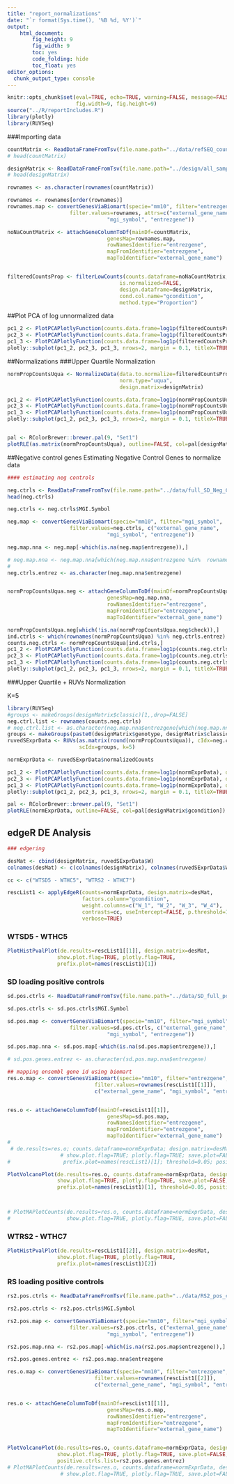 ```yaml
---
title: "report_normalizations"
date: "`r format(Sys.time(), '%B %d, %Y')`"
output: 
    html_document:
        fig_height: 9
        fig_width: 9
        toc: yes
        code_folding: hide
        toc_float: yes
editor_options: 
  chunk_output_type: console
---
```


```r
knitr::opts_chunk$set(eval=TRUE, echo=TRUE, warning=FALSE, message=FALSE,
                      fig.width=9, fig.height=9)
source("../R/reportIncludes.R")
library(plotly)
library(RUVSeq)
```
###Importing data
```r
countMatrix <- ReadDataFrameFromTsv(file.name.path="../data/refSEQ_countMatrix.txt")
# head(countMatrix)

designMatrix <- ReadDataFrameFromTsv(file.name.path="../design/all_samples_short_names.tsv.csv")
# head(designMatrix)

rownames <- as.character(rownames(countMatrix))

rownames <- rownames[order(rownames)]
rownames.map <- convertGenesViaBiomart(specie="mm10", filter="entrezgene",
                    filter.values=rownames, attrs=c("external_gene_name",
                                "mgi_symbol", "entrezgene"))

noNaCountMatrix <- attachGeneColumnToDf(mainDf=countMatrix,
                                genesMap=rownames.map,
                                rowNamesIdentifier="entrezgene",
                                mapFromIdentifier="entrezgene",
                                mapToIdentifier="external_gene_name")


filteredCountsProp <- filterLowCounts(counts.dataframe=noNaCountMatrix, 
                                    is.normalized=FALSE,
                                    design.dataframe=designMatrix,
                                    cond.col.name="gcondition",
                                    method.type="Proportion")
```


##Plot PCA of log unnormalized data
```r

pc1_2 <- PlotPCAPlotlyFunction(counts.data.frame=log1p(filteredCountsProp), design.matrix=designMatrix, shapeColname="classic", colorColname="gcondition", xPCA="PC1", yPCA="PC2", plotly.flag=TRUE, show.plot.flag=FALSE, prefix.plot="Prop-Un-Norm")
pc2_3 <- PlotPCAPlotlyFunction(counts.data.frame=log1p(filteredCountsProp), design.matrix=designMatrix, shapeColname="classic", colorColname="gcondition", xPCA="PC2", yPCA="PC3", plotly.flag=TRUE, show.plot.flag=FALSE, prefix.plot="Prop-Un-Norm")
pc1_3 <- PlotPCAPlotlyFunction(counts.data.frame=log1p(filteredCountsProp), design.matrix=designMatrix, shapeColname="classic", colorColname="gcondition", xPCA="PC1", yPCA="PC3", plotly.flag=TRUE, show.plot.flag=FALSE, prefix.plot="Prop-Un-Norm")
plotly::subplot(pc1_2, pc2_3, pc1_3, nrows=2, margin = 0.1, titleX=TRUE, titleY=TRUE)
```



##Normalizations
###Upper Quartile Normalization
```r

normPropCountsUqua <- NormalizeData(data.to.normalize=filteredCountsProp, 
                                    norm.type="uqua", 
                                    design.matrix=designMatrix)

pc1_2 <- PlotPCAPlotlyFunction(counts.data.frame=log1p(normPropCountsUqua), design.matrix=designMatrix, shapeColname="classic", colorColname="gcondition", xPCA="PC1", yPCA="PC2", plotly.flag=TRUE, show.plot.flag=FALSE, prefix.plot="UQUA-Norm")
pc2_3 <- PlotPCAPlotlyFunction(counts.data.frame=log1p(normPropCountsUqua), design.matrix=designMatrix, shapeColname="classic", colorColname="gcondition", xPCA="PC2", yPCA="PC3", plotly.flag=TRUE, show.plot.flag=FALSE, prefix.plot="UQUA-Norm")
pc1_3 <- PlotPCAPlotlyFunction(counts.data.frame=log1p(normPropCountsUqua), design.matrix=designMatrix, shapeColname="classic", colorColname="gcondition", xPCA="PC1", yPCA="PC3", plotly.flag=TRUE, show.plot.flag=FALSE, prefix.plot="UQUA-Norm")
plotly::subplot(pc1_2, pc2_3, pc1_3, nrows=2, margin = 0.1, titleX=TRUE, titleY=TRUE)


pal <- RColorBrewer::brewer.pal(9, "Set1")
plotRLE(as.matrix(normPropCountsUqua), outline=FALSE, col=pal[designMatrix$gcondition])

```


##Negative control genes
Estimating Negative Control Genes to normalize data
```r
#### estimating neg controls

neg.ctrls <- ReadDataFrameFromTsv(file.name.path="../data/full_SD_Neg_Control_genes_BMC_genomics.csv", row.names.col=NULL)
head(neg.ctrls)

neg.ctrls <- neg.ctrls$MGI.Symbol

neg.map <- convertGenesViaBiomart(specie="mm10", filter="mgi_symbol",
                    filter.values=neg.ctrls, c("external_gene_name",
                                "mgi_symbol", "entrezgene"))

neg.map.nna <- neg.map[-which(is.na(neg.map$entrezgene)),]

# neg.map.nna <- neg.map.nna[which(neg.map.nna$entrezgene %in%  rownames(normPropCountsUqua)),]
# 
neg.ctrls.entrez <- as.character(neg.map.nna$entrezgene)


normPropCountsUqua.neg <- attachGeneColumnToDf(mainDf=normPropCountsUqua,
                                genesMap=neg.map.nna,
                                rowNamesIdentifier="entrezgene",
                                mapFromIdentifier="entrezgene",
                                mapToIdentifier="external_gene_name")

normPropCountsUqua.neg[which(!is.na(normPropCountsUqua.neg$check)),]
ind.ctrls <- which(rownames(normPropCountsUqua) %in% neg.ctrls.entrez)
counts.neg.ctrls <- normPropCountsUqua[ind.ctrls,]
pc1_2 <- PlotPCAPlotlyFunction(counts.data.frame=log1p(counts.neg.ctrls), design.matrix=designMatrix, shapeColname="classic", colorColname="gcondition", xPCA="PC1", yPCA="PC2", plotly.flag=TRUE, show.plot.flag=FALSE, prefix.plot="UQUA-Norm")
pc2_3 <- PlotPCAPlotlyFunction(counts.data.frame=log1p(counts.neg.ctrls), design.matrix=designMatrix, shapeColname="classic", colorColname="gcondition", xPCA="PC2", yPCA="PC3", plotly.flag=TRUE, show.plot.flag=FALSE, prefix.plot="UQUA-Norm")
pc1_3 <- PlotPCAPlotlyFunction(counts.data.frame=log1p(counts.neg.ctrls), design.matrix=designMatrix, shapeColname="classic", colorColname="gcondition", xPCA="PC1", yPCA="PC3", plotly.flag=TRUE, show.plot.flag=FALSE, prefix.plot="UQUA-Norm")
plotly::subplot(pc1_2, pc2_3, pc1_3, nrows=2, margin = 0.1, titleX=TRUE, titleY=TRUE)
```




###Upper Quartile + RUVs Normalization

K=5
```r
library(RUVSeq)
#groups <- makeGroups(designMatrix$classic)[1,,drop=FALSE]
neg.ctrl.list <- rownames(counts.neg.ctrls)
# neg.ctrl.list <- as.character(neg.map.nna$entrezgene[which(neg.map.nna$entrezgene %in% rownames(normPropCountsUqua))])
groups <- makeGroups(paste0(designMatrix$genotype, designMatrix$classic))[c(1, 3),]
ruvedSExprData <- RUVs(as.matrix(round(normPropCountsUqua)), cIdx=neg.ctrl.list,
                       scIdx=groups, k=5)

normExprData <- ruvedSExprData$normalizedCounts

pc1_2 <- PlotPCAPlotlyFunction(counts.data.frame=log1p(normExprData), design.matrix=designMatrix, shapeColname="classic", colorColname="gcondition", xPCA="PC1", yPCA="PC2", plotly.flag=TRUE, show.plot.flag=FALSE, prefix.plot="UQUA+RUV-Norm")
pc2_3 <- PlotPCAPlotlyFunction(counts.data.frame=log1p(normExprData), design.matrix=designMatrix, shapeColname="classic", colorColname="gcondition", xPCA="PC2", yPCA="PC3", plotly.flag=TRUE, show.plot.flag=FALSE, prefix.plot="UQUA+RUV-Norm")
pc1_3 <- PlotPCAPlotlyFunction(counts.data.frame=log1p(normExprData), design.matrix=designMatrix, shapeColname="classic", colorColname="gcondition", xPCA="PC1", yPCA="PC3", plotly.flag=TRUE, show.plot.flag=FALSE, prefix.plot="UQUA+RUV-Norm")
plotly::subplot(pc1_2, pc2_3, pc1_3, nrows=2, margin = 0.1, titleX=TRUE, titleY=TRUE)

pal <- RColorBrewer::brewer.pal(9, "Set1")
plotRLE(normExprData, outline=FALSE, col=pal[designMatrix$gcondition])
```

## edgeR DE Analysis

```r
### edgering

desMat <- cbind(designMatrix, ruvedSExprData$W)
colnames(desMat) <- c(colnames(designMatrix), colnames(ruvedSExprData$W))

cc <- c("WTSD5 - WTHC5", "WTRS2 - WTHC7")

rescList1 <- applyEdgeR(counts=normExprData, design.matrix=desMat,
                        factors.column="gcondition", 
                        weight.columns=c("W_1", "W_2", "W_3", "W_4"),
                        contrasts=cc, useIntercept=FALSE, p.threshold=1,
                        verbose=TRUE)
```

### WTSD5 - WTHC5
```r
PlotHistPvalPlot(de.results=rescList1[[1]], design.matrix=desMat, 
                show.plot.flag=TRUE, plotly.flag=TRUE, 
                prefix.plot=names(rescList1)[1])
```


### SD loading positive controls
```r
sd.pos.ctrls <- ReadDataFrameFromTsv(file.name.path="../data/SD_full_pos_control_genes_BMC_genomics.csv")

sd.pos.ctrls <- sd.pos.ctrls$MGI.Symbol

sd.pos.map <- convertGenesViaBiomart(specie="mm10", filter="mgi_symbol",
                    filter.values=sd.pos.ctrls, c("external_gene_name",
                                "mgi_symbol", "entrezgene"))

sd.pos.map.nna <- sd.pos.map[-which(is.na(sd.pos.map$entrezgene)),]

# sd.pos.genes.entrez <- as.character(sd.pos.map.nna$entrezgene)


```

```r
## mapping ensembl gene id using biomart
res.o.map <- convertGenesViaBiomart(specie="mm10", filter="entrezgene",
                            filter.values=rownames(rescList1[[1]]), 
                            c("external_gene_name", "mgi_symbol", "entrezgene"))


res.o <- attachGeneColumnToDf(mainDf=rescList1[[1]],
                                genesMap=sd.pos.map,
                                rowNamesIdentifier="entrezgene",
                                mapFromIdentifier="entrezgene",
                                mapToIdentifier="external_gene_name")
# 
 # de.results=res.o; counts.dataframe=normExprData; design.matrix=desMat;
                 # show.plot.flag=TRUE; plotly.flag=TRUE; save.plot=FALSE; 
#                 prefix.plot=names(rescList1)[1]; threshold=0.05; positive.ctrls.list=sd.pos.genes.entrez)

PlotVolcanoPlot(de.results=res.o, counts.dataframe=normExprData, design.matrix=desMat,
                show.plot.flag=TRUE, plotly.flag=TRUE, save.plot=FALSE, 
                prefix.plot=names(rescList1)[1], threshold=0.05, positive.ctrls.list=sd.pos.genes.entrez)



# PlotMAPlotCounts(de.results=res.o, counts.dataframe=normExprData, design.matrix=desMat,
#                  show.plot.flag=TRUE, plotly.flag=TRUE, save.plot=FALSE, prefix.plot=names(rescList1)[1], threshold=0.05)

```

### WTRS2 - WTHC7
```r
PlotHistPvalPlot(de.results=rescList1[[2]], design.matrix=desMat, 
                show.plot.flag=TRUE, plotly.flag=TRUE, 
                prefix.plot=names(rescList1)[2])
```

### RS loading positive controls
```r
rs2.pos.ctrls <- ReadDataFrameFromTsv(file.name.path="../data/RS2_pos_control_genes_BMC_genomics.csv")

rs2.pos.ctrls <- rs2.pos.ctrls$MGI.Symbol

rs2.pos.map <- convertGenesViaBiomart(specie="mm10", filter="mgi_symbol",
                    filter.values=rs2.pos.ctrls, c("external_gene_name",
                                "mgi_symbol", "entrezgene"))

rs2.pos.map.nna <- rs2.pos.map[-which(is.na(rs2.pos.map$entrezgene)),]

rs2.pos.genes.entrez <- rs2.pos.map.nna$entrezgene


```

```r
res.o.map <- convertGenesViaBiomart(specie="mm10", filter="entrezgene",
                            filter.values=rownames(rescList1[[2]]), 
                            c("external_gene_name", "mgi_symbol", "entrezgene"))


res.o <- attachGeneColumnToDf(mainDf=rescList1[[1]],
                                genesMap=res.o.map,
                                rowNamesIdentifier="entrezgene",
                                mapFromIdentifier="entrezgene",
                                mapToIdentifier="external_gene_name")


PlotVolcanoPlot(de.results=res.o, counts.dataframe=normExprData, design.matrix=desMat,
                show.plot.flag=TRUE, plotly.flag=TRUE, save.plot=FALSE, prefix.plot=names(rescList1)[2], threshold=0.05, 
                positive.ctrls.list=rs2.pos.genes.entrez)
# PlotMAPlotCounts(de.results=res.o, counts.dataframe=normExprData, design.matrix=desMat,
                 # show.plot.flag=TRUE, plotly.flag=TRUE, save.plot=FALSE, prefix.plot=names(rescList1)[2], threshold=0.05)
```




